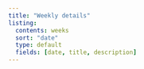 ```yaml
---
title: "Weekly details"
listing:
  contents: weeks
  sort: "date"
  type: default
  fields: [date, title, description]
---
```


<!--NOTE TO SELF: I need to figure out how to manage this so that it contains the next couple of weeks and then the history, and doesn't include the ones too far into the future. I know how to do this in Hugo, but not in quarto. -->



